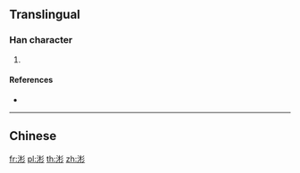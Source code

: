 {{character info/new}}
==Translingual==

===Han character===
{{Han char|rn=85|rad=水|as=07|sn=10|four=|canj=EDHH|ids=⿰氵杉}}

# {{defn|Han|sort=水07}}

====References====
* {{Han ref|kx=0625.260|dkj=17515|hdz=31619.070|uh=6D81|ud=28033}}

----

==Chinese==
{{zh-see|滲|v}}

[[fr:涁]]
[[pl:涁]]
[[th:涁]]
[[zh:涁]]